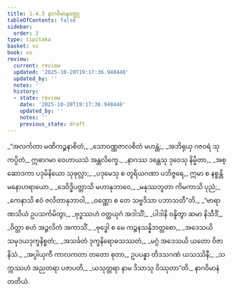 ```yaml
---
title: 1.4.3 နာဂဝိမာနဝတ္ထု
tableOfContents: false
sidebar:
  order: 3
type: tipitaka
basket: su
book: vv
review:
  current: review
  updated: '2025-10-20T19:17:36.948448'
  updated_by: ''
  notes: ''
  history:
  - state: review
    date: '2025-10-20T19:17:36.948448'
    updated_by: ''
    notes: ''
    previous_state: draft
---
```



<DynamicBreadcrumb />


<ReviewStatus review={frontmatter.review} showDetails={true} />

<HypothesisAnnotation frontmatter={frontmatter} />

<Division number="705" book="vv" e="ch" v="19" p="58">

<Paragraph number="553" type="verses" book="vv">
_“အလင်္ကတာ မဏိကဉ္စနာစိတံ,_  
_သောဝဏ္ဏဇာလစိတံ မဟန္တံ;_  
_အဘိရုယှ ဂဇဝရံ သုကပ္ပိတံ,_  
ဣဓာဂမာ ဝေဟာယသံ အန္တလိက္ခေ._  

</Paragraph>

</Division>
<Division number="706" book="vv" e="ch" v="19" p="58">

<Paragraph number="554" type="verses" book="vv">
_နာဂဿ ဒန္တေသု ဒုဝေသု နိမ္မိတာ,_  
_အစ္ဆောဒကာ ပဒုမိနိယော သုဖုလ္လာ;_  
_ပဒုမေသု စ တူရိယဂဏာ ပဘိဇ္ဇရေ,_  
ဣမာ စ နစ္စန္တိ မနောဟရာယော._  

</Paragraph>

</Division>
<Division number="707" book="vv" e="ch" v="19" p="58">

<Paragraph number="555" type="verses" book="vv">
_ဒေဝိဒ္ဓိပတ္တာသိ မဟာနုဘာဝေ,_  
_မနုဿဘူတာ ကိမကာသိ ပုညံ;_  
_ကေနာသိ ဧဝံ ဇလိတာနုဘာဝါ,_  
_ဝဏ္ဏော စ တေ သဗ္ဗဒိသာ ပဘာသတီ”တိ._  

</Paragraph>

</Division>
<Division number="708" book="vv" e="ch" v="19" p="58">

<Paragraph number="556" type="verses" book="vv">
_“ဗာရာဏသိယံ ဥပသင်္ကမိတွာ,_  
_ဗုဒ္ဓဿဟံ ဝတ္ထယုဂံ အဒါသိံ;_  
_ပါဒါနိ ဝန္ဒိတွာ ဆမာ နိသီဒိံ,_  
_ဝိတ္တာ စဟံ အဉ္ဇလိကံ အကာသိံ._  

</Paragraph>

</Division>
<Division number="709" book="vv" e="ch" v="19" p="58">

<Paragraph number="557" type="verses" book="vv">
_ဗုဒ္ဓေါ စ မေ ကဉ္စနသန္နိဘတ္တစော,_  
_အဒေသယိ သမုဒယဒုက္ခနိစ္စတံ;_  
_အသင်္ခတံ ဒုက္ခနိရောဓသဿတံ,_  
_မဂ္ဂံ အဒေသယိ ယတော ဝိဇာနိသံ._  

</Paragraph>

</Division>
<Division number="710" book="vv" e="ch" v="19" p="58">

<Paragraph number="558" type="verses" book="vv">
_အပ္ပါယုကီ ကာလကတာ တတော စုတာ,_  
ဥပပန္နာ တိဒသဂဏံ ယသဿိနီ;_  
_သက္ကဿဟံ အညတရာ ပဇာပတိ,_  
_ယသုတ္တရာ နာမ ဒိသာသု ဝိဿုတာ”တိ._  


</Paragraph>
</Division>

<Paragraph number="559" type="center" book="vv">
နာဂဝိမာနံ တတိယံ.
</Paragraph>